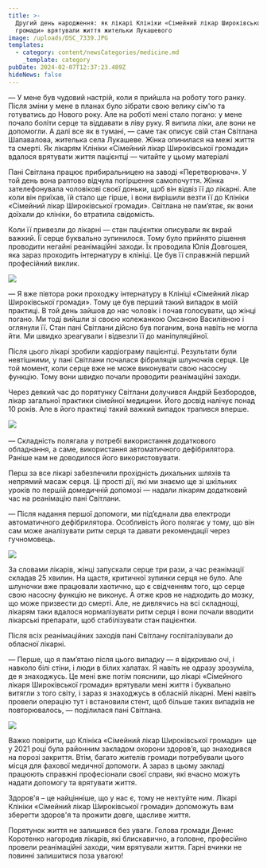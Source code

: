 ```yaml
---
title: >-
  Другий день народження: як лікарі Клініки «Сімейний лікар Широківської
  громади» врятували життя жительки Лукашевого
image: /uploads/DSC_7339.JPG
templates:
  - category: content/newsCategories/medicine.md
    _template: category
pubDate: 2024-02-07T12:37:23.489Z
hideNews: false
---
```


— У мене був чудовий настрій, коли я прийшла на роботу того ранку. Після зміни у мене в планах було зібрати свою велику сім'ю та готуватись до Нового року. Але на роботі мені стало погано: у мене почало боліти серце та віддавати в ліву руку. Я випила ліки, але вони не допомогли. А далі все як в тумані, — саме так описує свій стан Світлана Шапавалова, жителька села Лукашеве. Жінка опинилася на межі життя та смерті. Як лікарям Клініки «Сімейний лікар Широківської громади» вдалося врятувати життя пацієнтці — читайте у цьому матеріалі

Пані Світлана працює прибиральницею на заводі «Перетворювач». У той день вона раптово відчула погіршення самопочуття. Жінка зателефонувала чоловікові своєї доньки, щоб він відвіз її до лікарні. Але коли він приїхав, їй стало ще гірше, і вони вирішили везти її до Клініки «Сімейний лікар Широківської громади». Світлана не пам’ятає, як вони доїхали до клініки, бо втратила свідомість.

Коли її привезли до лікарні — стан пацієнтки описували як вкрай важкий. Її серце буквально зупинилося. Тому було прийнято рішення проводити негайні реанімаційні заходи. Їх проводила Юлія Довгошея, яка зараз проходить інтернатуру в клініці. Це був її справжній перший професійний виклик. 

![](/uploads/DSC_7361.JPG)

— Я вже півтора роки проходжу інтернатуру в Клініці «Сімейний лікар Широківської громади». Тому це був перший такий випадок в моїй практиці. В той день зайшов до нас чоловік і почав голосувати, що жінці погано. Ми тоді вийшли зі своєю колежанкою Оксаною Василівною і оглянули її. Стан пані Світлани дійсно був поганим, вона навіть не могла йти. Ми швидко зреагували і відвезли її до маніпуляційної.

Після цього лікарі зробили кардіограму пацієнтці. Результати були невтішними, у пані Світлани почалася фібриляція шлуночків серця. Це той момент, коли серце вже не може виконувати свою насосну функцію. Тому вони швидко почали проводити реанімаційні заходи. 

Через деякий час до порятунку Світлани долучився Андрій Безбородов, лікар загальної практики сімейної медицини. Його досвід налічує понад 10 років. Але в його практиці такий важкий випадок трапився вперше. 

![](/uploads/DSC_7329.JPG) 

— Складність полягала у потребі використання додаткового обладнання, а саме, використання автоматичного дефібрилятора. Раніше нам не доводилося його використовувати. 

Перш за все лікарі забезпечили прохідність дихальних шляхів та непрямий масаж серця. Ці прості дії, які ми знаємо ще зі шкільних уроків по першій домедичній допомозі — надали лікарям додатковий час на реанімацію пані Світлани. 

— Після надання першої допомоги, ми під’єднали два електроди автоматичного дефібрилятора. Особливість його полягає у тому, що він сам може аналізувати ритм серця та давати рекомендації через гучномовець. 

![](/uploads/photo_2024-01-12_13-59-46.jpg)

За словами лікарів, жінці запускали серце три рази, а час реанімації складав 25 хвилин. На щастя, критичної зупинки серця не було. Але шлуночки вже працювали хаотично, що є свідченням того, що серце свою насосну функцію не виконує. А отже кров не надходить до мозку, що може призвести до смерті. Але, не дивлячись на всі складнощі, лікарям таки вдалося нормалізувати ритм серця і вони почали вводити лікарські препарати, щоб стабілізувати стан пацієнтки. 

Після всіх реанімаційних заходів пані Світлану госпіталізували до обласної лікарні. 

— Перше, що я пам’ятаю після цього випадку — я відкриваю очі, і навколо білі стіни, і люди в білих халатах. Я навіть не одразу зрозуміла, де я знаходжусь. Це мені вже потім пояснили, що лікарі «Сімейного лікаря Широківської громади» врятували мені життя і буквально витягли з того світу, і зараз я знаходжусь в обласній лікарні. Мені навіть провели операцію тут і встановили стент, щоб більше таких випадків не повторювалось, — поділилася пані Світлана. 

![](/uploads/DSC_7339.JPG)

Важко повірити, що Клініка «Сімейний лікар Широківської громади»  ще у 2021 році була районним закладом охорони здоров’я, що знаходився на порозі закриття. Втім, багато жителів громади потребували цього місця для фахової медичної допомоги. А зараз в цьому закладі працюють справжні професіонали своєї справи, які вчасно можуть надати допомогу та врятувати життя. 

Здоров'я – це найцінніше, що у нас є, тому не нехтуйте ним. Лікарі Клініки «Сімейний лікар Широківської громади» допоможуть вам зберегти здоров'я та прожити довге, щасливе життя. 

Порятунок життя не залишився без уваги. Голова громади Денис Коротенко нагородив лікарів, які блискавично, а головне, професійно провели реанімаційні заходи, чим врятували життя. Гарні вчинки не повинні залишитися поза увагою! 




